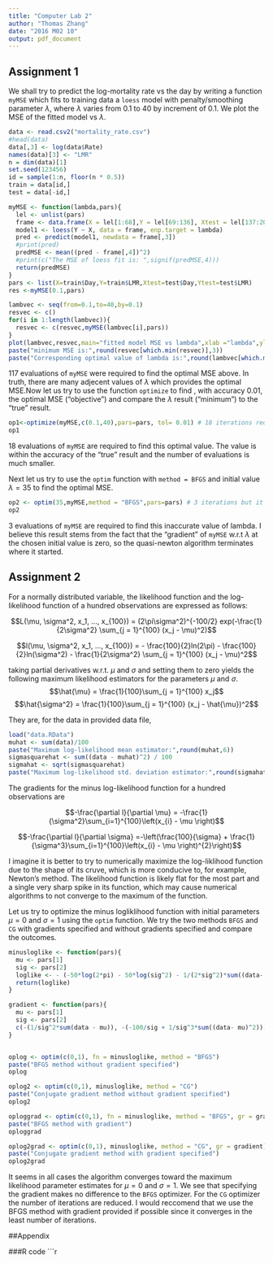```yaml
---
title: "Computer Lab 2"
author: "Thomas Zhang"
date: "2016 M02 10"
output: pdf_document
---
```


## Assignment 1

We shall try to predict the log-mortality rate vs the day by writing a function `myMSE` which fits to training data a `loess` model with penalty/smoothing parameter $\lambda$, where $\lambda$ varies from 0.1 to 40 by increment of 0.1. We plot the MSE of the fitted model vs $\lambda$.

```r
data <- read.csv2("mortality_rate.csv")
#head(data)
data[,3] <- log(data$Rate)
names(data)[3] <- "LMR"
n = dim(data)[1]
set.seed(123456)
id = sample(1:n, floor(n * 0.5))
train = data[id,]
test = data[-id,]

myMSE <- function(lambda,pars){
  lel <- unlist(pars)
  frame <- data.frame(X = lel[1:68],Y = lel[69:136], Xtest = lel[137:204], Ytest = lel[205:272])
  model1 <- loess(Y ~ X, data = frame, enp.target = lambda)
  pred <- predict(model1, newdata = frame[,3])
  #print(pred)
  predMSE <- mean((pred - frame[,4])^2)
  #print(c("The MSE of loess fit is: ",signif(predMSE,4)))
  return(predMSE)
}
pars <- list(X=train$Day,Y=train$LMR,Xtest=test$Day,Ytest=test$LMR)
res <-myMSE(0.1,pars)

lambvec <- seq(from=0.1,to=40,by=0.1)
resvec <- c()
for(i in 1:length(lambvec)){
  resvec <- c(resvec,myMSE(lambvec[i],pars))
}
plot(lambvec,resvec,main="fitted model MSE vs lambda",xlab ="lambda",ylab = "MSE")
paste("minimum MSE is:",round(resvec[which.min(resvec)],3))
paste("Corresponding optimal value of lambda is:",round(lambvec[which.min(resvec)],3))
```
117 evaluations of `myMSE` were required to find the optimal MSE above. In truth, there are many adjecent values of $\lambda$ which provides the optimal MSE.\newline Now let us try to use the function `optimize` to find , with accuracy 0.01, the optimal MSE ("objective") and compare the $\lambda$ result ("minimum") to the "true" result.

```r
op1<-optimize(myMSE,c(0.1,40),pars=pars, tol= 0.01) # 18 iterations required
op1
```

18 evaluations of `myMSE` are required to find this optimal value. The value is within the accuracy of the "true" result and the number of evaluations is much smaller.\newline

Next let us try to use the `optim` function with `method = BFGS` and initial value $\lambda = 35$ to find the optimal MSE.

```r
op2 <- optim(35,myMSE,method = "BFGS",pars=pars) # 3 iterations but it is worse value
op2
```

3 evaluations of `myMSE` are required to find this inaccurate value of lambda. I believe this result stems from the fact that the "gradient" of `myMSE` w.r.t $\lambda$ at the chosen initial value is zero, so the quasi-newton algorithm terminates where it started.

## Assignment 2

For a normally distributed variable, the likelihood function and the log-likelihood function of a hundred observations are expressed as follows:

$$L(\mu, \sigma^2, x_1, ..., x_{100}) = (2\pi\sigma^2)^{-100/2} exp(-\frac{1}{2\sigma^2} \sum_{j = 1}^{100}
 (x_j - \mu)^2)$$

$$l(\mu, \sigma^2, x_1, ..., x_{100}) = - \frac{100}{2}ln(2\pi) - \frac{100}{2}ln(\sigma^2) - \frac{1}{2\sigma^2}
\sum_{j = 1}^{100} (x_j - \mu)^2$$

taking partial derivatives w.r.t. $\mu$ and $\sigma$ and setting them to zero yields the following maximum likelihood estimators for the parameters $\mu$ and $\sigma$.
$$\hat{\mu} = \frac{1}{100}\sum_{j = 1}^{100} x_j$$
$$\hat{\sigma^2} = \frac{1}{100}\sum_{j = 1}^{100} (x_j - \hat{\mu})^2$$

They are, for the data in provided data file,

```r
load("data.RData")
muhat <- sum(data)/100
paste("Maximum log-likelihood mean estimator:",round(muhat,6))
sigmasquarehat <- sum((data - muhat)^2) / 100
sigmahat <- sqrt(sigmasquarehat)
paste("Maximum log-likelihood std. deviation estimator:",round(sigmahat,6))
```

The gradients for the minus log-likelihood function for a hundred observations are

$$-\frac{\partial l}{\partial \mu} = -\frac{1}{\sigma^2}\sum_{i=1}^{100}\left(x_{i} - \mu \right)$$


$$-\frac{\partial l}{\partial \sigma} =-\left(\frac{100}{\sigma} + \frac{1}{\sigma^3}\sum_{i=1}^{100}\left(x_{i} - \mu \right)^{2}\right)$$

I imagine it is better to try to numerically maximize the log-liklihood function due to the shape of its cruve, which is more conducive to, for example, Newton's method. The likelihood function is likely flat for the most part and a single very sharp spike in its function, which may cause numerical algorithms to not converge to the maximum of the function.

Let us try to optimize the minus logliklihood function with initial parameters $\mu = 0$ and $\sigma = 1$ using the `optim` function. We try the two methods `BFGS` and `CG` with gradients specified and without gradients specified and compare the outcomes.
```r
minusloglike <- function(pars){
  mu <- pars[1]
  sig <- pars[2]
  loglike <- - (-50*log(2*pi) - 50*log(sig^2) - 1/(2*sig^2)*sum((data- mu)^2))
  return(loglike)
}

gradient <- function(pars){
  mu <- pars[1]
  sig <- pars[2]
  c(-(1/sig^2*sum(data - mu)), -(-100/sig + 1/sig^3*sum((data- mu)^2)))
}


oplog <- optim(c(0,1), fn = minusloglike, method = "BFGS")
paste("BFGS method without gradient specified")
oplog

oplog2 <- optim(c(0,1), minusloglike, method = "CG")
paste("Conjugate gradient method without gradient specified")
oplog2

oploggrad <- optim(c(0,1), fn = minusloglike, method = "BFGS", gr = gradient)
paste("BFGS method with gradient")
oploggrad

oplog2grad <- optim(c(0,1), minusloglike, method = "CG", gr = gradient)
paste("Conjugate gradient method with gradient specified")
oplog2grad
```

It seems in all cases the algorithm converges toward the maximum likelihood parameter estimates for $\mu = 0$ and $\sigma = 1$. We see that specifying the gradient makes no difference to the `BFGS` optimizer. For the `CG` optimizer the number of iterations are reduced. I would reccomend that we use the BFGS method with gradient provided if possible since it converges in the least number of iterations.



##Appendix

###R code
```r
